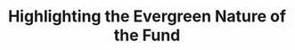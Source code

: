 ---
title: "Highlighting the Evergreen Nature of the Fund"
description: "Exploring the enduring, growth-oriented strategy that defines our evergreen fund."
slug: "fund-performance"
publishedAt: "2025-02-09"
category: "fund updates"
accessLevel: "NDA"       
---